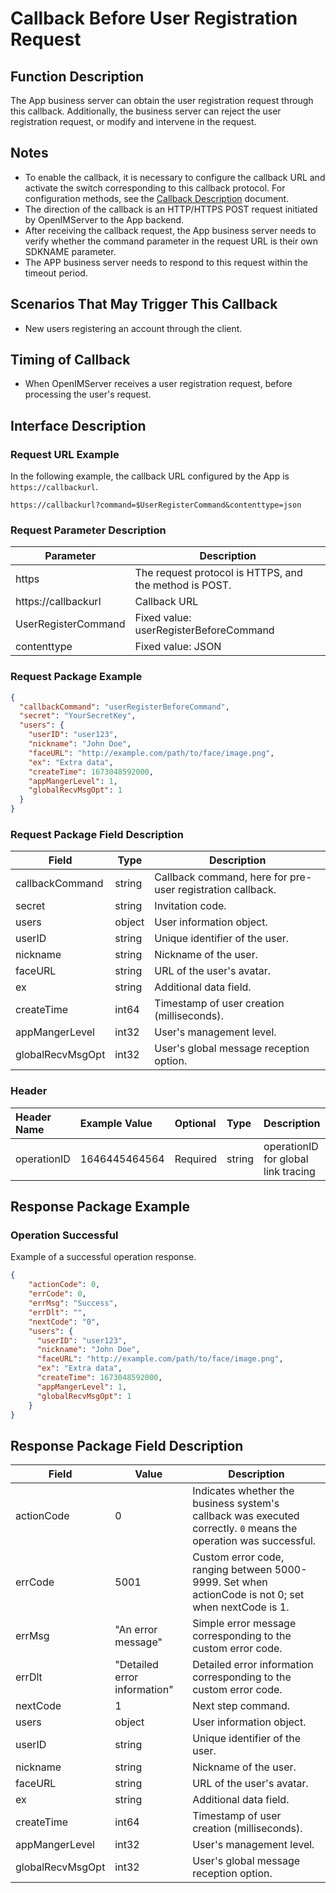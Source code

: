 # Callback Before User Registration Request

## Function Description
The App business server can obtain the user registration request through this callback. Additionally, the business server can reject the user registration request, or modify and intervene in the request.

## Notes
- To enable the callback, it is necessary to configure the callback URL and activate the switch corresponding to this callback protocol. For configuration methods, see the [Callback Description](../introduction) document.
- The direction of the callback is an HTTP/HTTPS POST request initiated by OpenIMServer to the App backend.
- After receiving the callback request, the App business server needs to verify whether the command parameter in the request URL is their own SDKNAME parameter.
- The APP business server needs to respond to this request within the timeout period.

## Scenarios That May Trigger This Callback
- New users registering an account through the client.

## Timing of Callback
- When OpenIMServer receives a user registration request, before processing the user's request.

## Interface Description

### Request URL Example
In the following example, the callback URL configured by the App is `https://callbackurl`.
```plaintext
https://callbackurl?command=$UserRegisterCommand&contenttype=json
```

### Request Parameter Description

| Parameter            | Description                                            |
|----------------------|--------------------------------------------------------|
| https                | The request protocol is HTTPS, and the method is POST. |
| https://callbackurl  | Callback URL                                           |
| UserRegisterCommand  | Fixed value: userRegisterBeforeCommand                 |
| contenttype          | Fixed value: JSON                                      |


### Request Package Example
```json
{
  "callbackCommand": "userRegisterBeforeCommand",
  "secret": "YourSecretKey",
  "users": {
    "userID": "user123",
    "nickname": "John Doe",
    "faceURL": "http://example.com/path/to/face/image.png",
    "ex": "Extra data",
    "createTime": 1673048592000,
    "appMangerLevel": 1,
    "globalRecvMsgOpt": 1
  }
}
```

### Request Package Field Description

| Field              | Type    | Description                       |
|--------------------|---------|-----------------------------------|
| callbackCommand    | string  | Callback command, here for pre-user registration callback. |
| secret             | string  | Invitation code.                  |
| users              | object  | User information object.          |
| userID             | string  | Unique identifier of the user.    |
| nickname           | string  | Nickname of the user.             |
| faceURL            | string  | URL of the user's avatar.         |
| ex                 | string  | Additional data field.            |
| createTime         | int64   | Timestamp of user creation (milliseconds). |
| appMangerLevel     | int32   | User's management level.          |
| globalRecvMsgOpt   | int32   | User's global message reception option. |

### Header
| Header Name   | Example Value  | Optional | Type   | Description                     |
|:--------------|:---------------|:--------|:-------|:--------------------------------|
| operationID   | 1646445464564  | Required | string | operationID for global link tracing |

## Response Package Example

### Operation Successful
Example of a successful operation response.

```json
{
    "actionCode": 0,
    "errCode": 0,
    "errMsg": "Success",
    "errDlt": "",
    "nextCode": "0",
    "users": {
      "userID": "user123",
      "nickname": "John Doe",
      "faceURL": "http://example.com/path/to/face/image.png",
      "ex": "Extra data",
      "createTime": 1673048592000,
      "appMangerLevel": 1,
      "globalRecvMsgOpt": 1
    }
}
```

## Response Package Field Description

| Field            | Value                         | Description                                                           |
|------------------|-------------------------------|-----------------------------------------------------------------------|
| actionCode       | 0                             | Indicates whether the business system's callback was executed correctly. `0` means the operation was successful. |
| errCode          | 5001                          | Custom error code, ranging between 5000-9999. Set when actionCode is not 0; set when nextCode is 1. |
| errMsg           | "An error message"            | Simple error message corresponding to the custom error code.          |
| errDlt           | "Detailed error information"  | Detailed error information corresponding to the custom error code.    |
| nextCode         | 1                             | Next step command.                                                    |
| users            | object                        | User information object.                                              |
| userID           | string                        | Unique identifier of the user.                                        |
| nickname         | string                        | Nickname of the user.                                                 |
| faceURL          | string                        |URL of the user's avatar.                                             |
| ex               | string                        | Additional data field.                                                |
| createTime       | int64                         | Timestamp of user creation (milliseconds).                            |
| appMangerLevel   | int32                         | User's management level.                                              |
| globalRecvMsgOpt | int32                         | User's global message reception option.                               |